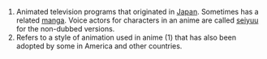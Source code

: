 #Animated television programs that originated in [[Japan]].  Sometimes has a related [[manga]].  Voice actors for characters in an anime are called [[seiyuu]] for the non-dubbed versions.
#Refers to a style of animation used in anime (1) that has also been adopted by some in America and other countries.